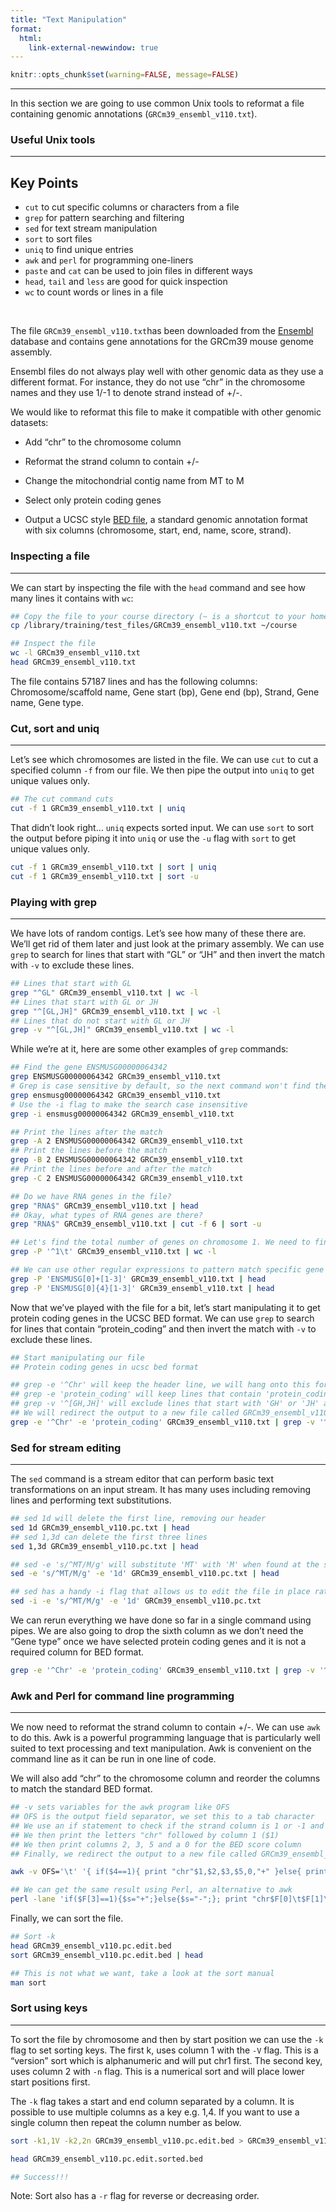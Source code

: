 ```yaml
---
title: "Text Manipulation"
format:
  html:
    link-external-newwindow: true
---
```


<head>

```{=html}
<script src="https://kit.fontawesome.com/ece750edd7.js" crossorigin="anonymous"></script>
```
</head>

```r
knitr::opts_chunk$set(warning=FALSE, message=FALSE)
```

------------------------------------------------------------------------

In this section we are going to use common Unix tools to reformat a file containing genomic annotations (`GRCm39_ensembl_v110.txt`).

### Useful Unix tools

------------------------------------------------------------------------

::: key-points
<h2><i class="fas fa-thumbtack"></i> Key Points</h2>

-   `cut` to cut specific columns or characters from a file
-   `grep` for pattern searching and filtering
-   `sed` for text stream manipulation
-   `sort` to sort files
-   `uniq` to find unique entries
-   `awk` and `perl` for programming one-liners
-   `paste` and `cat` can be used to join files in different ways
-   `head`, `tail` and `less` are good for quick inspection
-   `wc` to count words or lines in a file
:::

<br>

The file `GRCm39_ensembl_v110.txt`has been downloaded from the [Ensembl](https://www.ensembl.org/index.html) database and contains gene annotations for the GRCm39 mouse genome assembly.

Ensembl files do not always play well with other genomic data as they use a different format. For instance, they do not use "chr" in the chromosome names and they use 1/-1 to denote strand instead of +/-.

We would like to reformat this file to make it compatible with other genomic datasets:

-   Add "chr" to the chromosome column

-   Reformat the strand column to contain +/-

-   Change the mitochondrial contig name from MT to M

-   Select only protein coding genes

-   Output a UCSC style [BED file](https://en.wikipedia.org/wiki/BED_(file_format)), a standard genomic annotation format with six columns (chromosome, start, end, name, score, strand).

### Inspecting a file

------------------------------------------------------------------------

We can start by inspecting the file with the `head` command and see how many lines it contains with `wc`:

```bash
## Copy the file to your course directory (~ is a shortcut to your home directory)
cp /library/training/test_files/GRCm39_ensembl_v110.txt ~/course

## Inspect the file
wc -l GRCm39_ensembl_v110.txt
head GRCm39_ensembl_v110.txt 
```

The file contains 57187 lines and has the following columns: Chromosome/scaffold name, Gene start (bp), Gene end (bp), Strand, Gene name, Gene type.

### Cut, sort and uniq

------------------------------------------------------------------------

Let's see which chromosomes are listed in the file. We can use `cut` to cut a specified column `-f` from our file. We then pipe the output into `uniq` to get unique values only.

```bash
## The cut command cuts 
cut -f 1 GRCm39_ensembl_v110.txt | uniq
```

That didn't look right... `uniq` expects sorted input. We can use `sort` to sort the output before piping it into `uniq` or use the `-u` flag with `sort` to get unique values only.

```bash
cut -f 1 GRCm39_ensembl_v110.txt | sort | uniq
cut -f 1 GRCm39_ensembl_v110.txt | sort -u
```

### Playing with grep

------------------------------------------------------------------------

We have lots of random contigs. Let's see how many of these there are. We'll get rid of them later and just look at the primary assembly. We can use `grep` to search for lines that start with "GL" or "JH" and then invert the match with `-v` to exclude these lines.

```bash
## Lines that start with GL
grep "^GL" GRCm39_ensembl_v110.txt | wc -l
## Lines that start with GL or JH
grep "^[GL,JH]" GRCm39_ensembl_v110.txt | wc -l
## Lines that do not start with GL or JH
grep -v "^[GL,JH]" GRCm39_ensembl_v110.txt | wc -l
```

While we're at it, here are some other examples of `grep` commands:

```bash
## Find the gene ENSMUSG00000064342
grep ENSMUSG00000064342 GRCm39_ensembl_v110.txt
# Grep is case sensitive by default, so the next command won't find the gene
grep ensmusg00000064342 GRCm39_ensembl_v110.txt
# Use the -i flag to make the search case insensitive
grep -i ensmusg00000064342 GRCm39_ensembl_v110.txt

## Print the lines after the match
grep -A 2 ENSMUSG00000064342 GRCm39_ensembl_v110.txt
## Print the lines before the match
grep -B 2 ENSMUSG00000064342 GRCm39_ensembl_v110.txt
## Print the lines before and after the match
grep -C 2 ENSMUSG00000064342 GRCm39_ensembl_v110.txt

## Do we have RNA genes in the file?
grep "RNA$" GRCm39_ensembl_v110.txt | head
## Okay, what types of RNA genes are there?
grep "RNA$" GRCm39_ensembl_v110.txt | cut -f 6 | sort -u

## Let's find the total number of genes on chromosome 1. We need to find lines that start with "1" followed by the tab character. Otherwise, we will get lines starting with 10, 11, 12 etc. The tab character is represented by \t and we need to use the -P flag to enable grep to recognise this (Perl compatible regular expressions).
grep -P '^1\t' GRCm39_ensembl_v110.txt | wc -l

## We can use other regular expressions to pattern match specific gene names
grep -P 'ENSMUSG[0]+[1-3]' GRCm39_ensembl_v110.txt | head
grep -P 'ENSMUSG[0]{4}[1-3]' GRCm39_ensembl_v110.txt | head 
```

Now that we've played with the file for a bit, let's start manipulating it to get protein coding genes in the UCSC BED format. We can use `grep` to search for lines that contain "protein_coding" and then invert the match with `-v` to exclude these lines.

```bash
## Start manipulating our file
## Protein coding genes in ucsc bed format

## grep -e '^Chr' will keep the header line, we will hang onto this for now
## grep -e 'protein_coding' will keep lines that contain 'protein_coding'
## grep -v '^[GH,JH]' will exclude lines that start with 'GH' or 'JH' and remove random contigs
## We will redirect the output to a new file called GRCm39_ensembl_v110.pc.txt 
grep -e '^Chr' -e 'protein_coding' GRCm39_ensembl_v110.txt | grep -v '^[GH,JH]' > GRCm39_ensembl_v110.pc.txt 
```

### Sed for stream editing

------------------------------------------------------------------------

The `sed` command is a stream editor that can perform basic text transformations on an input stream. It has many uses including removing lines and performing text substitutions.

```bash
## sed 1d will delete the first line, removing our header
sed 1d GRCm39_ensembl_v110.pc.txt | head
## sed 1,3d can delete the first three lines
sed 1,3d GRCm39_ensembl_v110.pc.txt | head

## sed -e 's/^MT/M/g' will substitute 'MT' with 'M' when found at the start of the line. Ensembl uses 'MT' to denote the mitochondrial chromosome, but UCSC use 'chrM'.
sed -e 's/^MT/M/g' -e '1d' GRCm39_ensembl_v110.pc.txt | head

## sed has a handy -i flag that allows us to edit the file in place rather than redirecting the output to a new file. Be careful with this as it will overwrite the original file. We can perform both steps by supplying multiple -e flags.
sed -i -e 's/^MT/M/g' -e '1d' GRCm39_ensembl_v110.pc.txt
```

We can rerun everything we have done so far in a single command using pipes. We are also going to drop the sixth column as we don't need the "Gene type" once we have selected protein coding genes and it is not a required column for BED format.

```bash
grep -e '^Chr' -e 'protein_coding' GRCm39_ensembl_v110.txt | grep -v '^[GH,JH]' | cut -f 1-5 | sed -e 's/^MT/M/g' -e '1d' > GRCm39_ensembl_v110.pc.txt
```

### Awk and Perl for command line programming

------------------------------------------------------------------------

We now need to reformat the strand column to contain +/-. We can use `awk` to do this. Awk is a powerful programming language that is particularly well suited to text processing and text manipulation. Awk is convenient on the command line as it can be run in one line of code.

We will also add "chr" to the chromosome column and reorder the columns to match the standard BED format.

```bash
## -v sets variables for the awk program like OFS
## OFS is the output field separator, we set this to a tab character
## We use an if statement to check if the strand column is 1 or -1 and print the appropriate strand symbol
## We then print the letters "chr" followed by column 1 ($1)
## We then print columns 2, 3, 5 and a 0 for the BED score column
## Finally, we redirect the output to a new file called GRCm39_ensembl_v110.pc.edit.bed

awk -v OFS='\t' '{ if($4==1){ print "chr"$1,$2,$3,$5,0,"+" }else{ print "chr"$1,$2,$3,$5,0,"-" }}' GRCm39_ensembl_v110.pc.txt > GRCm39_ensembl_v110.pc.edit.bed

## We can get the same result using Perl, an alternative to awk
perl -lane 'if($F[3]==1){$s="+";}else{$s="-";}; print "chr$F[0]\t$F[1]\t$F[2]\t$F[4]\t0\t$s";' GRCm39_ensembl_v110.pc.txt > GRCm39_ensembl_v110.pc.pl.bed
```

Finally, we can sort the file.

```bash
## Sort -k
head GRCm39_ensembl_v110.pc.edit.bed
sort GRCm39_ensembl_v110.pc.edit.bed | head

## This is not what we want, take a look at the sort manual
man sort
```

### Sort using keys

------------------------------------------------------------------------

To sort the file by chromosome and then by start position we can use the `-k` flag to set sorting keys. The first k, uses column 1 with the `-V` flag. This is a "version" sort which is alphanumeric and will put chr1 first. The second key, uses column 2 with `-n` flag. This is a numerical sort and will place lower start positions first.

The `-k` flag takes a start and end column separated by a column. It is possible to use multiple columns as a key e.g. 1,4. If you want to use a single column then repeat the column number as below.

```bash
sort -k1,1V -k2,2n GRCm39_ensembl_v110.pc.edit.bed > GRCm39_ensembl_v110.pc.edit.sorted.bed

head GRCm39_ensembl_v110.pc.edit.sorted.bed

## Success!!!
```

Note: Sort also has a `-r` flag for reverse or decreasing order.
